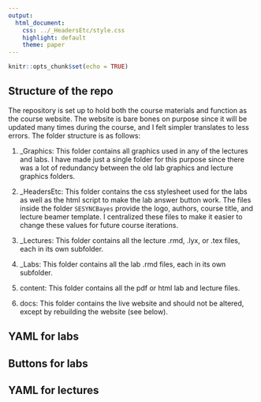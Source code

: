 ```yaml
---
output:
  html_document:
    css: ../_HeadersEtc/style.css
    highlight: default
    theme: paper
---
```


```r

knitr::opts_chunk$set(echo = TRUE)

```

## Structure of the repo

The repository is set up to hold both the course materials and function as the course website. The website is bare bones on purpose since it will be updated many times during the course, and I felt simpler translates to less errors. The folder structure is as follows:

1. _Graphics: This folder contains all graphics used in any of the lectures and labs. I have made just a single folder for this purpose since there was a lot of redundancy between the old lab graphics and lecture graphics folders.

2. _HeadersEtc: This folder contains the css stylesheet used for the labs as well as the html script to make the lab answer button work. The files inside the folder `SESYNCBayes` provide the logo, authors, course title, and lecture beamer template. I centralized these files to make it easier to change these values for future course iterations.

3. _Lectures: This folder contains all the lecture .rmd, .lyx, or .tex files, each in its own subfolder.

4. _Labs: This folder contains all the lab .rmd files, each in its own subfolder.

5. content: This folder contains all the pdf or html lab and lecture files.

6. docs: This folder contains the live website and should not be altered, except by rebuilding the website (see below).

## YAML for labs


## Buttons for labs


## YAML for lectures




